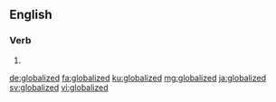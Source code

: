 ==English==

===Verb===
{{head|en|verb form}}

# {{en-past of|globalize}}

[[de:globalized]]
[[fa:globalized]]
[[ku:globalized]]
[[mg:globalized]]
[[ja:globalized]]
[[sv:globalized]]
[[vi:globalized]]